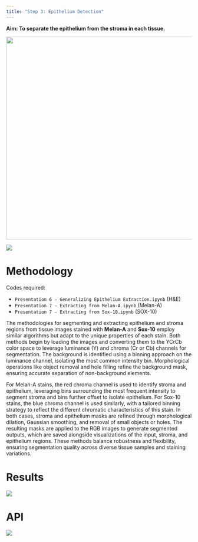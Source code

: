 ```yaml
---
title: "Step 3: Epithelium Detection"
---
```


**Aim: To separate the epithelium from the stroma in each tissue.**

![](images/h2114153h&e_ROI_5.png){fig-align="center" width="550"}

![](images/Step3.png){fig-align="center"}



# **Methodology**

Codes required:

-   `Presentation 6 - Generalizing Epithelium Extraction.ipynb` (H&E)
-   `Presentation 7 - Extracting from Melan-A.ipynb` (Melan-A)
-   `Presentation 7 - Extracting from Sox-10.ipynb` (SOX-10)

The methodologies for segmenting and extracting epithelium and stroma regions from tissue images stained with **Melan-A** and **Sox-10** employ similar algorithms but adapt to the unique properties of each stain. Both methods begin by loading the images and converting them to the YCrCb color space to leverage luminance (Y) and chroma (Cr or Cb) channels for segmentation. The background is identified using a binning approach on the luminance channel, isolating the most common intensity bin. Morphological operations like object removal and hole filling refine the background mask, ensuring accurate separation of non-background elements.

For Melan-A stains, the red chroma channel is used to identify stroma and epithelium, leveraging bins surrounding the most frequent intensity to segment stroma and bins further offset to isolate epithelium. For Sox-10 stains, the blue chroma channel is used similarly, with a tailored binning strategy to reflect the different chromatic characteristics of this stain. In both cases, stroma and epithelium masks are refined through morphological dilation, Gaussian smoothing, and removal of small objects or holes. The resulting masks are applied to the RGB images to generate segmented outputs, which are saved alongside visualizations of the input, stroma, and epithelium regions. These methods balance robustness and flexibility, ensuring segmentation quality across diverse tissue samples and staining variations.



# Results

![](images/h2114153h&e_ROI_5.png){fig-align="center"}



# API

![](images/API.png){fig-align="center"}
